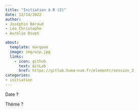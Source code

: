 ```yaml
---
title: "Initiation à R (2)"
date: 12/14/2022
author: 
- Joséphin Béraud
- Léa Christophe
- Aurelie Douet

about:
  template: marquee
  image: img/wip.jpg
  links:
    - icon: github
      text: GitLab
      href: https://gitlab.huma-num.fr/elementr/session_3
categories: 
- initiation
---
```


Date ?

Thème ?
